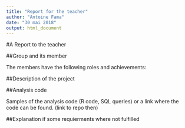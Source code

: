 ```yaml
---
title: "Report for the teacher"
author: "Antoine Fama"
date: "30 mai 2018"
output: html_document
---
```




#A Report to the teacher


##Group and its member

The members have the following roles and achievements:


##Description of the project

<!-- -	A brief technical description of tools and methods used. -->
<!-- -	Why were those tools /methods selected? -->
<!-- -	Did you try some other methods first? -->
<!-- -	Describe challenges/difficulties during the project. -->
<!-- -	Possible limitations of the project. -->
<!-- -	What would have been done differently when thinking afterwards? -->


##Analysis code

Samples of the analysis code (R code, SQL queries) or a link where the code can be found.
(link to repo then)


##Explanation if some requierments where not fulfilled



